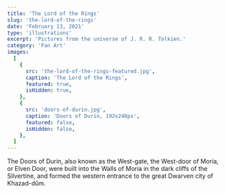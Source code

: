 ```yaml
---
title: 'The Lord of the Rings'
slug: 'the-lord-of-the-rings'
date: 'February 13, 2021'
type: 'illustrations'
excerpt: 'Pictures from the universe of J. R. R. Tolkien.'
category: 'Fan Art'
images:
  [
    {
      src: 'the-lord-of-the-rings-featured.jpg',
      caption: 'The Lord of the Rings',
      featured: true,
      isHidden: true,
    },
    {
      src: 'doors-of-durin.jpg',
      caption: 'Doors of Durin, 192x248px',
      featured: false,
      isHidden: false,
    },
  ]
---
```


The Doors of Durin, also known as the West-gate, the West-door of Moria, or
Elven Door, were built into the Walls of Moria in the dark cliffs of the
Silvertine, and formed the western entrance to the great Dwarven city of
Khazad-dûm.

